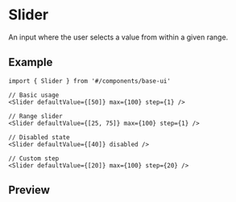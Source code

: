 
<Meta of={Stories} />

# Slider

An input where the user selects a value from within a given range.

## Example

```tsx
import { Slider } from '#/components/base-ui'

// Basic usage
<Slider defaultValue={[50]} max={100} step={1} />

// Range slider
<Slider defaultValue={[25, 75]} max={100} step={1} />

// Disabled state
<Slider defaultValue={[40]} disabled />

// Custom step
<Slider defaultValue={[20]} max={100} step={20} />
```

## Preview

<Primary />
